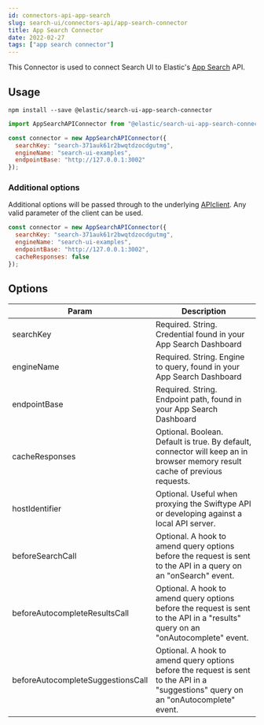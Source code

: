 ```yaml
---
id: connectors-api-app-search
slug: search-ui/connectors-api/app-search-connector
title: App Search Connector
date: 2022-02-27
tags: ["app search connector"]
---
```


This Connector is used to connect Search UI to Elastic's [App Search](https://www.elastic.co/cloud/app-search-service) API.

## Usage

```shell
npm install --save @elastic/search-ui-app-search-connector
```

```js
import AppSearchAPIConnector from "@elastic/search-ui-app-search-connector";

const connector = new AppSearchAPIConnector({
  searchKey: "search-371auk61r2bwqtdzocdgutmg",
  engineName: "search-ui-examples",
  endpointBase: "http://127.0.0.1:3002"
});
```

### Additional options

Additional options will be passed through to the underlying
[APIclient](https://github.com/elastic/app-search-javascript). Any valid parameter of the client can be used.

```js
const connector = new AppSearchAPIConnector({
  searchKey: "search-371auk61r2bwqtdzocdgutmg",
  engineName: "search-ui-examples",
  endpointBase: "http://127.0.0.1:3002",
  cacheResponses: false
});
```

## Options

| Param                             | Description                                                                                                                          |
| --------------------------------- | ------------------------------------------------------------------------------------------------------------------------------------ |
| searchKey                         | Required. String. Credential found in your App Search Dashboard                                                                      |
| engineName                        | Required. String. Engine to query, found in your App Search Dashboard                                                                |
| endpointBase                      | Required. String. Endpoint path, found in your App Search Dashboard                                                                  |
| cacheResponses                    | Optional. Boolean. Default is true. By default, connector will keep an in browser memory result cache of previous requests.          |
| hostIdentifier                    | Optional. Useful when proxying the Swiftype API or developing against a local API server.                                            |
| beforeSearchCall                  | Optional. A hook to amend query options before the request is sent to the API in a query on an "onSearch" event.                     |
| beforeAutocompleteResultsCall     | Optional. A hook to amend query options before the request is sent to the API in a "results" query on an "onAutocomplete" event.     |
| beforeAutocompleteSuggestionsCall | Optional. A hook to amend query options before the request is sent to the API in a "suggestions" query on an "onAutocomplete" event. |
